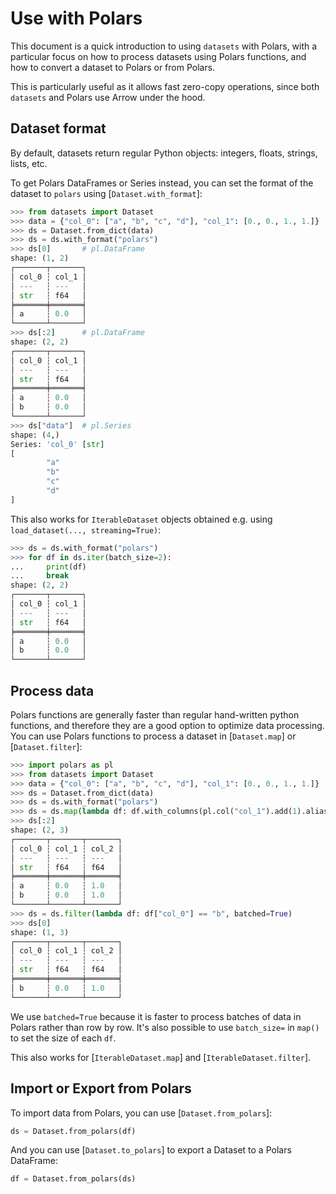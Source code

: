 # Use with Polars

This document is a quick introduction to using `datasets` with Polars, with a particular focus on how to process
datasets using Polars functions, and how to convert a dataset to Polars or from Polars.

This is particularly useful as it allows fast zero-copy operations, since both `datasets` and Polars use Arrow under the hood.

## Dataset format

By default, datasets return regular Python objects: integers, floats, strings, lists, etc.

To get Polars DataFrames or Series instead, you can set the format of the dataset to `polars` using [`Dataset.with_format`]:

```py
>>> from datasets import Dataset
>>> data = {"col_0": ["a", "b", "c", "d"], "col_1": [0., 0., 1., 1.]}
>>> ds = Dataset.from_dict(data)
>>> ds = ds.with_format("polars")
>>> ds[0]       # pl.DataFrame
shape: (1, 2)
┌───────┬───────┐
│ col_0 ┆ col_1 │
│ ---   ┆ ---   │
│ str   ┆ f64   │
╞═══════╪═══════╡
│ a     ┆ 0.0   │
└───────┴───────┘
>>> ds[:2]      # pl.DataFrame
shape: (2, 2)
┌───────┬───────┐
│ col_0 ┆ col_1 │
│ ---   ┆ ---   │
│ str   ┆ f64   │
╞═══════╪═══════╡
│ a     ┆ 0.0   │
│ b     ┆ 0.0   │
└───────┴───────┘
>>> ds["data"]  # pl.Series
shape: (4,)
Series: 'col_0' [str]
[
        "a"
        "b"
        "c"
        "d"
]
```

This also works for `IterableDataset` objects obtained e.g. using `load_dataset(..., streaming=True)`:

```py
>>> ds = ds.with_format("polars")
>>> for df in ds.iter(batch_size=2):
...     print(df)
...     break
shape: (2, 2)
┌───────┬───────┐
│ col_0 ┆ col_1 │
│ ---   ┆ ---   │
│ str   ┆ f64   │
╞═══════╪═══════╡
│ a     ┆ 0.0   │
│ b     ┆ 0.0   │
└───────┴───────┘
```

## Process data

Polars functions are generally faster than regular hand-written python functions, and therefore they are a good option to optimize data processing. You can use Polars functions to process a dataset in [`Dataset.map`] or [`Dataset.filter`]:

```python
>>> import polars as pl
>>> from datasets import Dataset
>>> data = {"col_0": ["a", "b", "c", "d"], "col_1": [0., 0., 1., 1.]}
>>> ds = Dataset.from_dict(data)
>>> ds = ds.with_format("polars")
>>> ds = ds.map(lambda df: df.with_columns(pl.col("col_1").add(1).alias("col_2")), batched=True)
>>> ds[:2]
shape: (2, 3)
┌───────┬───────┬───────┐
│ col_0 ┆ col_1 ┆ col_2 │
│ ---   ┆ ---   ┆ ---   │
│ str   ┆ f64   ┆ f64   │
╞═══════╪═══════╪═══════╡
│ a     ┆ 0.0   ┆ 1.0   │
│ b     ┆ 0.0   ┆ 1.0   │
└───────┴───────┴───────┘
>>> ds = ds.filter(lambda df: df["col_0"] == "b", batched=True)
>>> ds[0]
shape: (1, 3)
┌───────┬───────┬───────┐
│ col_0 ┆ col_1 ┆ col_2 │
│ ---   ┆ ---   ┆ ---   │
│ str   ┆ f64   ┆ f64   │
╞═══════╪═══════╪═══════╡
│ b     ┆ 0.0   ┆ 1.0   │
└───────┴───────┴───────┘
```

We use `batched=True` because it is faster to process batches of data in Polars rather than row by row. It's also possible to use `batch_size=` in `map()` to set the size of each `df`.

This also works for [`IterableDataset.map`] and [`IterableDataset.filter`].

## Import or Export from Polars

To import data from Polars, you can use [`Dataset.from_polars`]:

```python
ds = Dataset.from_polars(df)
```

And you can use [`Dataset.to_polars`] to export a Dataset to a Polars DataFrame:


```python
df = Dataset.from_polars(ds)
```
